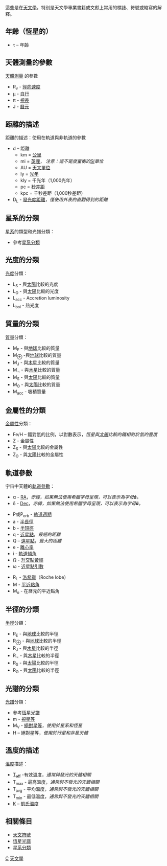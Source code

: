 這些是在[[天文學|天文學]]，特別是天文學專業書籍或文獻上常用的標誌、符號或縮寫的解釋。

== 年齡（恆星的）==
* τ – 年齡

== 天體測量的參數 ==
[[天體測量|天體測量]] 的參數
* R<sub>v</sub> - [[徑向速度|徑向速度]]
* μ - [[自行|自行]]
* π - [[視差|視差]]
* J - [[曆元|曆元]]

== 距離的描述 ==
距離的描述：使用在軌道與非軌道的參數
* d – 距離
** km = [[公里|公里]]
** mi = [[英哩|英哩]]， ''注意：這不是度量衡的[[國際單位|SI]]單位''
** AU = [[天文單位|天文單位]]
** ly = [[光年|光年]]
** kly = 千光年（1,000光年）
** pc = [[秒差距|秒差距]]
** kpc = 千秒差距（1,000秒差距）
* D<sub>L</sub> - [[發光度距離|發光度距離]]，''僅使用外表的直觀得到的距離''

== 星系的分類 ==
[[星系|星系]]的類型和光譜分類：
* 參考[[星系分類|星系分類]]
==光度的分類 ==
[[光度|光度]]分類：
* L<sub>S</sub> - 與[[太陽|太陽]]比較的光度
* L<sub>ʘ</sub> - 與[[太陽|太陽]]比較的光度
* L<sub>acc</sub> - Accretion luminosity
* L<sub>bol</sub> - 热光度

== 質量的分類 ==
[[質量|質量]]分類：
* M<sub>E</sub> - 與[[地球|地球]]比較的質量
* M<sub>⊕</sub> -與[[地球|地球]]比較的質量
* M<sub>J</sub> - 與[[木星|木星]]比較的質量
* M<sub>♃</sub> - 與[[木星|木星]]比較的質量
* M<sub>S</sub> - 與[[太陽|太陽]]比較的質量
* M<sub>ʘ</sub> - 與[[太陽|太陽]]比較的質量
* M<sub>acc</sub> - 吸積質量

== 金屬性的分類 ==
[[金屬性|金屬性]]分類：
* Fe/H – 鐵對氫的比例，以對數表示，''恆星與[[太陽|太陽]]比較的鐵相對於氫的豐度''
* Z - 金屬性
* Z<sub>S</sub> - 與[[太陽|太陽]]比較的金屬性
* Z<sub>ʘ</sub> - 與[[太陽|太陽]]比較的金屬性
== 軌道參數 ==
宇宙中天體的[[軌道元素|軌道參數]]：
* α - [[赤經|RA]]，''赤經，如果無法使用希臘字母呈現，可以表示為字母'''á'''。''
* δ - [[赤緯|Dec]]，''赤緯，如果無法使用希臘字母呈現，可以表示為字母'''ä'''。''

* P或P<sub>orb</sub> - [[軌道週期|軌道週期]]
* a - [[半長徑|半長徑]]
* b - [[半短徑|半短徑]]
* q - [[近點|近星點]]，''最短的距離''
* Q – [[遠點|遠星點]]，''最大的距離''
* e - [[軌道離心率|離心率]]
* i - [[軌道傾角|軌道傾角]]
* Ω - [[升交點黃經|升交點黃經]]
* ω - [[近星點引數|近星點引數]]

* R<sub>L</sub> - [[洛希瓣|洛希瓣]]（Roche lobe）
* M - [[平近點角|平近點角]]
* M<sub>o</sub> - 在曆元的平近點角

== 半徑的分類 ==
[[半徑|半徑]]分類：
* R<sub>E</sub> - 與[[地球|地球]]比較的半徑
* R<sub>⊕</sub> - 與[[地球|地球]]比較的半徑
* R<sub>J</sub> - 與[[木星|木星]]比較的半徑
* R<sub>♃</sub> - 與[[木星|木星]]比較的半徑
* R<sub>S</sub> - 與[[太陽|太陽]]比較的半徑
* R<sub>ʘ</sub> - 與[[太陽|太陽]]比較的半徑

== 光譜的分類 ==
[[天文的光譜|光譜]]分類：
* 參考[[恆星光譜|恆星光譜]]
* m - [[視星等|視星等]]
* M<sub>V</sub> - [[絕對星等|絕對星等]]，''使用於星系和恆星''
* H – 絕對星等，''使用於行星和非星天體''

== 溫度的描述 ==
[[溫度|溫度]]描述：
* [[有效溫度|T<sub>eff</sub>]] -有效溫度，''通常與發光的天體相關''
* T<sub>max</sub> - 最高溫度，''通常與不發光的天體相關''
* T<sub>avg</sub> - 平均溫度，''通常與不發光的天體相關''
* T<sub>min</sub> - 最低溫度，''通常與不發光的天體相關''
* [[熱力學溫標|K]] – [[熱力學溫標|凱氏溫度]]

== 相關條目 ==
* [[天文符號|天文符號]]
* [[恆星光譜|恆星光譜]]
* [[星系分類|星系分類]]

[[Category:天文學列表|C]]
[[Category:符號|天文學]]